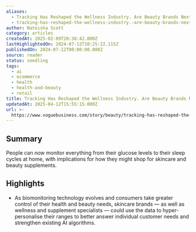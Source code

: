 ```yaml
---
aliases:
  - Tracking Has Reshaped the Wellness Industry. Are Beauty Brands Next?
  - tracking-has-reshaped-the-wellness-industry.-are-beauty-brands-next
author: Nateisha Scott
category: articles
createdAt: 2025-02-09T20:38:42.000Z
lastHighlightedOn: 2024-07-12T10:25:22.115Z
publishedOn: 2024-07-12T00:00:00.000Z
source: reader
status: seedling
tags:
  - ai
  - ecommerce
  - health
  - health-and-beauty
  - retail
title: Tracking Has Reshaped the Wellness Industry. Are Beauty Brands Next?
updatedAt: 2025-04-12T15:55:15.000Z
url: >-
  https://www.voguebusiness.com/story/beauty/tracking-has-reshaped-the-wellness-industry-are-beauty-brands-next?uID=58ba29f6592c24ef0bdefa76114a43982a806c17a289ed758a3b0794fe834435&utm_campaign=VB_BeautyEdit_MEMBER_120724_&utm_source=newsletter&utm_brand=vb&utm_mailing=VB_BeautyEdit_MEMBER_120724_&utm_medium=email&utm_term=VB_PaidBeauty
---
```

## Summary

People can now monitor everything from their glucose levels to their sleep cycles at home, with implications for how they might shop for skincare and beauty supplements.

## Highlights

- As biomonitoring technology evolves and consumers take greater control of their health and beauty needs, skincare brands — as well as wellness and supplement specialists — could use the data to hyper-personalise their ranges to better answer individual customer needs and strengthen existing AI algorithms.
